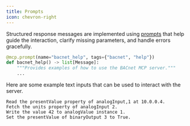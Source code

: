 ```yaml
---
title: Prompts
icon: chevron-right
---
```


Structured response messages are implemented using [prompts](https://gofastmcp.com/servers/prompts) that help guide the interaction, clarify missing parameters, and handle errors gracefully.

```python
@mcp.prompt(name="bacnet_help", tags={"bacnet", "help"})
def bacnet_help() -> list[Message]:
    """Provides examples of how to use the BACnet MCP server."""
    ...
```

Here are some example text inputs that can be used to interact with the server.

```text
Read the presentValue property of analogInput,1 at 10.0.0.4.
Fetch the units property of analogInput 2.
Write the value 42 to analogValue instance 1.
Set the presentValue of binaryOutput 3 to True.
```

